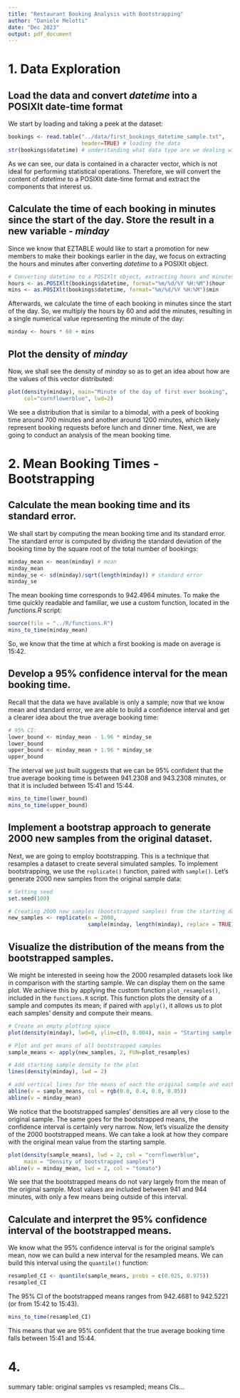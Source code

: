 ```yaml
---
title: "Restaurant Booking Analysis with Bootstrapping"
author: "Daniele Melotti"
date: "Dec 2023"
output: pdf_document
---
```


# 1. Data Exploration

## Load the data and convert _datetime_ into a POSIXlt date-time format

We start by loading and taking a peek at the dataset:
```r
bookings <- read.table("../data/first_bookings_datetime_sample.txt",
                       header=TRUE) # loading the data
str(bookings$datetime) # understanding what data type are we dealing with
```

As we can see, our data is contained in a character vector, which is not ideal for performing statistical operations. Therefore, we will convert the content of _datetime_ to a POSIXlt date-time format and extract the components that interest us.

## Calculate the time of each booking in minutes since the start of the day. Store the result in a new variable - _minday_

Since we know that EZTABLE would like to start a promotion for new members to make their bookings earlier in the day, we focus on extracting the hours and minutes after converting _datetime_ to a POSIXlt object.
```r
# Converting datetime to a POSIXlt object, extracting hours and minutes
hours <- as.POSIXlt(bookings$datetime, format="%m/%d/%Y %H:%M")$hour 
mins <- as.POSIXlt(bookings$datetime, format="%m/%d/%Y %H:%M")$min
```

Afterwards, we calculate the time of each booking in minutes since the start of the day. So, we multiply the hours by 60 and add the minutes, resulting in a single numerical value representing the minute of the day:
```r
minday <- hours * 60 + mins
```

## Plot the density of _minday_

Now, we shall see the density of _minday_ so as to get an idea about how are the values of this vector distributed:
```r
plot(density(minday), main="Minute of the day of first ever booking",
     col="cornflowerblue", lwd=2)
```

We see a distribution that is similar to a bimodal, with a peek of booking time around 700 minutes and another around 1200 minutes, which likely represent booking requests before lunch and dinner time. Next, we are going to conduct an analysis of the mean booking time.

# 2. Mean Booking Times - Bootstrapping

## Calculate the mean booking time and its standard error.

We shall start by computing the mean booking time and its standard error. The standard error is computed by dividing the standard deviation of the booking time by the square root of the total number of bookings:
```r
minday_mean <- mean(minday) # mean
minday_mean
minday_se <- sd(minday)/sqrt(length(minday)) # standard error
minday_se
```

The mean booking time corresponds to 942.4964 minutes. To make the time quickly readable and familiar, we use a custom function, located in the _functions.R_ script:
```r
source(file = "../R/functions.R")
mins_to_time(minday_mean)
```

So, we know that the time at which a first booking is made on average is 15:42.

## Develop a 95% confidence interval for the mean booking time.

Recall that the data we have available is only a sample; now that we know mean and standard error, we are able to build a confidence interval and get a clearer idea about the true average booking time:
```r
# 95% CI:
lower_bound <- minday_mean - 1.96 * minday_se
lower_bound
upper_bound <- minday_mean + 1.96 * minday_se
upper_bound
```

The interval we just built suggests that we can be 95% confident that the true average booking time is between 941.2308 and 943.2308 minutes, or that it is included between 15:41 and 15:44.
```r
mins_to_time(lower_bound)
mins_to_time(upper_bound)
```

## Implement a bootstrap approach to generate 2000 new samples from the original dataset.

Next, we are going to employ bootstrapping. This is a technique that resamples a dataset to create several simulated samples. To implement bootstrapping, we use the `replicate()` function, paired with `sample()`. Let's generate 2000 new samples from the original sample data:
```r
# Setting seed
set.seed(100)

# Creating 2000 new samples (bootstrapped samples) from the starting data
new_samples <- replicate(n = 2000,
                         sample(minday, length(minday), replace = TRUE))
```

## Visualize the distribution of the means from the bootstrapped samples.

We might be interested in seeing how the 2000 resampled datasets look like in comparison with the starting sample. We can display them on the same plot. We achieve this by applying the custom function `plot_resamples()`, included in the `functions.R` script. This function plots the density of a sample and computes its mean; if paired with `apply()`, it allows us to plot each samples' density and compute their means.
```r
# Create an empty plotting space
plot(density(minday), lwd=0, ylim=c(0, 0.004), main = "Starting sample vs. Bootstrapped samples")

# Plot and get means of all bootstrapped samples
sample_means <- apply(new_samples, 2, FUN=plot_resamples)

# Add starting sample density to the plot
lines(density(minday), lwd = 2)

# add vertical lines for the means of each the original sample and each new sample 
abline(v = sample_means, col = rgb(0.0, 0.4, 0.0, 0.05))
abline(v = minday_mean)
```

We notice that the bootstrapped samples' densities are all very close to the original sample. The same goes for the bootstrapped means, the confidence interval is certainly very narrow. Now, let's visualize the density of the 2000 bootstrapped means. We can take a look at how they compare with the original mean value from the starting sample.
```r
plot(density(sample_means), lwd = 2, col = "cornflowerblue",
     main = "Density of bootstrapped samples")
abline(v = minday_mean, lwd = 2, col = "tomato")
```

We see that the bootstrapped means do not vary largely from the mean of the original sample. Most values are included between 941 and 944 minutes, with only a few means being outside of this interval.

## Calculate and interpret the 95% confidence interval of the bootstrapped means.

We know what the 95% confidence interval is for the original sample's mean, now we can build a new interval for the resampled means. We can build this interval using the `quantile()` function: 
```r
resampled_CI <- quantile(sample_means, probs = c(0.025, 0.975))
resampled_CI
```

The 95% CI of the bootstrapped means ranges from 942.4681 to 942.5221 (or from 15:42 to 15:43).
```r
mins_to_time(resampled_CI)
```

This means that we are 95% confident that the true average booking time falls between 15:41 and 15:44.

# 4.

summary table: original samples vs resampled; means CIs...